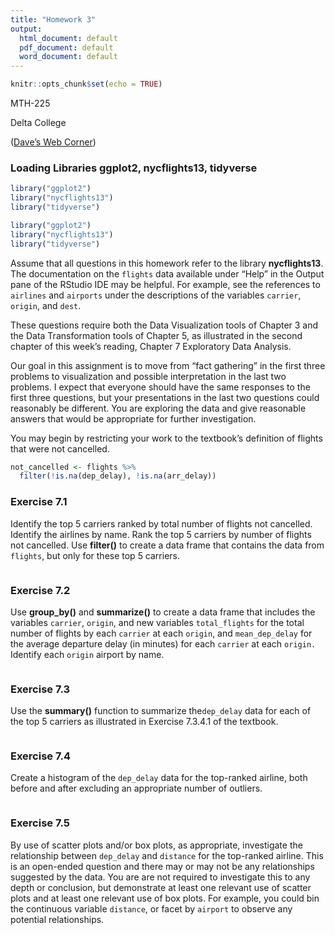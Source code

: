 ```yaml
---
title: "Homework 3"
output:
  html_document: default
  pdf_document: default
  word_document: default
---
```


```r
knitr::opts_chunk$set(echo = TRUE)
```
MTH-225

Delta College

([Dave's Web Corner](<http://websites.delta.edu/bdredman>))

### Loading Libraries **ggplot2**, **nycflights13**, **tidyverse**

```r
library("ggplot2")
library("nycflights13")
library("tidyverse")
```

```r
library("ggplot2")
library("nycflights13")
library("tidyverse")
```

Assume that all questions in this homework refer to the library
**nycflights13**.  The documentation on the `flights` data available under "Help" in the Output pane of the RStudio IDE may be helpful.  For example, see the references to `airlines` and `airports` under the descriptions of the variables `carrier`, `origin`, and `dest`.

These questions require both the Data Visualization tools of Chapter 3 and the Data Transformation tools of Chapter 5, as illustrated in the second chapter of this week's reading, Chapter 7 Exploratory Data Analysis.

Our goal in this assignment is to move from "fact gathering" in the first three problems to visualization and possible interpretation in the last two problems. I expect that everyone should have the same responses to the first three questions, but your presentations in the last two questions could reasonably be different.  You are exploring the data and give reasonable answers that would be appropriate for further investigation.

You may begin by restricting your work to the textbook's definition of flights that were not cancelled.

```r
not_cancelled <- flights %>% 
  filter(!is.na(dep_delay), !is.na(arr_delay))
```

### Exercise 7.1

Identify the top 5 carriers ranked by total number of flights not cancelled.  Identify the airlines by name.  Rank the top 5 carriers by number of flights not cancelled.  Use **filter()** to create a data frame that contains the data from `flights`, but only for these top 5 carriers.  

```r

```

### Exercise 7.2

Use **group_by()** and **summarize()** to create a data frame that includes the variables `carrier`, `origin`, and new variables `total_flights` for the total number of flights by each `carrier` at each `origin`, and `mean_dep_delay` for the average departure delay (in minutes) for each `carrier` at each `origin.`  Identify each `origin` airport by name.

```r

```

### Exercise 7.3

Use the **summary()** function to summarize the`dep_delay` data for each of the top 5 carriers as illustrated in Exercise 7.3.4.1 of the textbook.

```r

```

### Exercise 7.4

Create a histogram of the `dep_delay` data for the top-ranked airline, both before and after excluding an appropriate number of outliers.

```r

```

### Exercise 7.5

By use of scatter plots and/or box plots, as appropriate, investigate the relationship between `dep_delay` and `distance` for the top-ranked airline.  This is an open-ended question and there may or may not be any relationships suggested by the data.  You are are not required to investigate this to any depth or conclusion, but demonstrate at least one relevant use of scatter plots and at least one relevant use of box plots.  For example, you could bin the continuous variable `distance`, or facet by `airport` to observe any potential relationships.

```r

```

